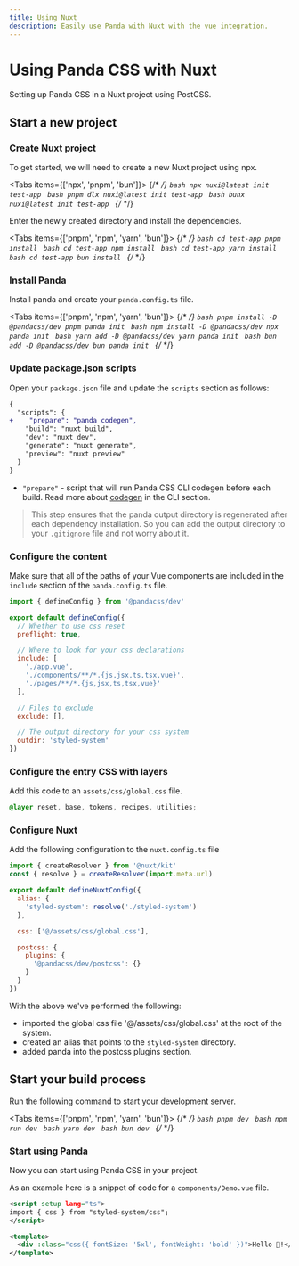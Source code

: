 ```yaml
---
title: Using Nuxt
description: Easily use Panda with Nuxt with the vue integration.
---
```


# Using Panda CSS with Nuxt

Setting up Panda CSS in a Nuxt project using PostCSS.

## Start a new project

<Steps>

### Create Nuxt project

To get started, we will need to create a new Nuxt project using npx.

<Tabs items={['npx', 'pnpm', 'bun']}>
  {/* <!-- prettier-ignore-start --> */}
  <Tab>
    ```bash
    npx nuxi@latest init test-app
    ```
  </Tab>
  <Tab>
    ```bash
    pnpm dlx nuxi@latest init test-app
    ```
  </Tab>
  <Tab>
    ```bash
    bunx nuxi@latest init test-app
    ```
  </Tab>
  {/* <!-- prettier-ignore-end --> */}
</Tabs>

Enter the newly created directory and install the dependencies.

<Tabs items={['pnpm', 'npm', 'yarn', 'bun']}>
  {/* <!-- prettier-ignore-start --> */}
  <Tab>
    ```bash
    cd test-app
    pnpm install
    ```
  </Tab>
  <Tab>
    ```bash
    cd test-app
    npm install
    ```
  </Tab>
  <Tab>
    ```bash
    cd test-app
    yarn install
    ```
  </Tab>
  <Tab>
    ```bash
    cd test-app
    bun install
    ```
  </Tab>
  {/* <!-- prettier-ignore-end --> */}
</Tabs>

### Install Panda

Install panda and create your `panda.config.ts` file.

<Tabs items={['pnpm', 'npm', 'yarn', 'bun']}>
  {/* <!-- prettier-ignore-start --> */}
  <Tab>
    ```bash
    pnpm install -D @pandacss/dev
    pnpm panda init
    ```
  </Tab>
  <Tab>
    ```bash
    npm install -D @pandacss/dev
    npx panda init
    ```
  </Tab>
  <Tab>
    ```bash
    yarn add -D @pandacss/dev
    yarn panda init
    ```
  </Tab>
  <Tab>
    ```bash
    bun add -D @pandacss/dev
    bun panda init
    ```
  </Tab>
  {/* <!-- prettier-ignore-end --> */}
</Tabs>

### Update package.json scripts

Open your `package.json` file and update the `scripts` section as follows:

```diff {3} filename="package.json"
{
  "scripts": {
+    "prepare": "panda codegen",
    "build": "nuxt build",
    "dev": "nuxt dev",
    "generate": "nuxt generate",
    "preview": "nuxt preview"
  }
}
```

- `"prepare"` - script that will run Panda CSS CLI codegen before each build. Read more about [codegen](/docs/references/cli#panda-codegen) in the CLI section.

> This step ensures that the panda output directory is regenerated after each dependency installation. So you can add the output directory to your `.gitignore` file and not worry about it.

### Configure the content

Make sure that all of the paths of your Vue components are included in the `include` section of the `panda.config.ts` file.

```js {8, 17} filename="panda.config.ts"
import { defineConfig } from '@pandacss/dev'

export default defineConfig({
  // Whether to use css reset
  preflight: true,

  // Where to look for your css declarations
  include: [
    './app.vue',
    './components/**/*.{js,jsx,ts,tsx,vue}',
    './pages/**/*.{js,jsx,ts,tsx,vue}'
  ],

  // Files to exclude
  exclude: [],

  // The output directory for your css system
  outdir: 'styled-system'
})
```

### Configure the entry CSS with layers

Add this code to an `assets/css/global.css` file.

```css filename="assets/css/global.css"
@layer reset, base, tokens, recipes, utilities;
```

### Configure Nuxt

Add the following configuration to the `nuxt.config.ts` file

```js {1-2, 5-17}  filename="nuxt.config.ts"
import { createResolver } from '@nuxt/kit'
const { resolve } = createResolver(import.meta.url)

export default defineNuxtConfig({
  alias: {
    'styled-system': resolve('./styled-system')
  },

  css: ['@/assets/css/global.css'],

  postcss: {
    plugins: {
      '@pandacss/dev/postcss': {}
    }
  }
})
```

With the above we've performed the following:

- imported the global css file '@/assets/css/global.css' at the root of the system.
- created an alias that points to the `styled-system` directory.
- added panda into the postcss plugins section.

## Start your build process

Run the following command to start your development server.

<Tabs items={['pnpm', 'npm', 'yarn', 'bun']}>
  {/* <!-- prettier-ignore-start --> */}
  <Tab>
    ```bash
    pnpm dev
    ```
  </Tab>
  <Tab>
    ```bash
    npm run dev
    ```
  </Tab>
  <Tab>
    ```bash
    yarn dev
    ```
  </Tab>
  <Tab>
    ```bash
    bun dev
    ```
  </Tab>
  {/* <!-- prettier-ignore-end --> */}
</Tabs>

### Start using Panda

Now you can start using Panda CSS in your project.

As an example here is a snippet of code for a `components/Demo.vue` file.

```xml filename="components/Demo.vue"
<script setup lang="ts">
import { css } from "styled-system/css";
</script>

<template>
  <div :class="css({ fontSize: '5xl', fontWeight: 'bold' })">Hello 🐼!</div>
</template>
```

</Steps>
